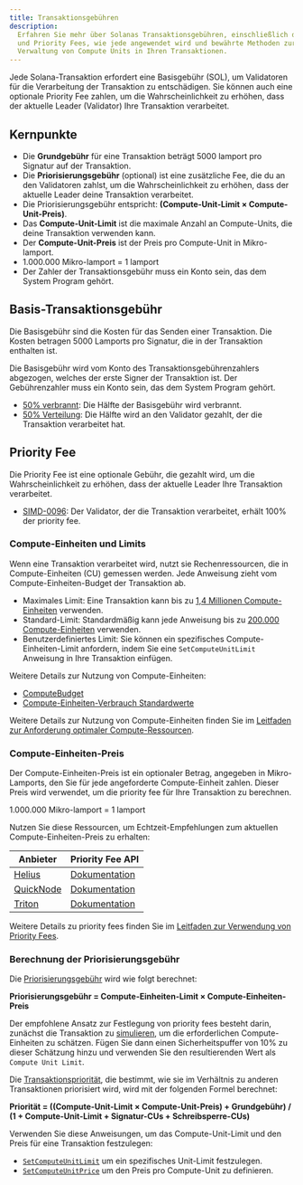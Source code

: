 ```yaml
---
title: Transaktionsgebühren
description:
  Erfahren Sie mehr über Solanas Transaktionsgebühren, einschließlich der Basis-
  und Priority Fees, wie jede angewendet wird und bewährte Methoden zur
  Verwaltung von Compute Units in Ihren Transaktionen.
---
```


Jede Solana-Transaktion erfordert eine Basisgebühr (SOL), um Validatoren für die
Verarbeitung der Transaktion zu entschädigen. Sie können auch eine optionale
Priority Fee zahlen, um die Wahrscheinlichkeit zu erhöhen, dass der aktuelle
Leader (Validator) Ihre Transaktion verarbeitet.

## Kernpunkte

- Die **Grundgebühr** für eine Transaktion beträgt 5000 lamport pro Signatur auf
  der Transaktion.
- Die **Priorisierungsgebühr** (optional) ist eine zusätzliche Fee, die du an
  den Validatoren zahlst, um die Wahrscheinlichkeit zu erhöhen, dass der
  aktuelle Leader deine Transaktion verarbeitet.
- Die Priorisierungsgebühr entspricht: **(Compute-Unit-Limit ×
  Compute-Unit-Preis)**.
- Das **Compute-Unit-Limit** ist die maximale Anzahl an Compute-Units, die deine
  Transaktion verwenden kann.
- Der **Compute-Unit-Preis** ist der Preis pro Compute-Unit in Mikro-lamport.
- 1.000.000 Mikro-lamport = 1 lamport
- Der Zahler der Transaktionsgebühr muss ein Konto sein, das dem System Program
  gehört.

## Basis-Transaktionsgebühr

Die Basisgebühr sind die Kosten für das Senden einer Transaktion. Die Kosten
betragen 5000 Lamports pro Signatur, die in der Transaktion enthalten ist.

Die Basisgebühr wird vom Konto des Transaktionsgebührenzahlers abgezogen,
welches der erste Signer der Transaktion ist. Der Gebührenzahler muss ein Konto
sein, das dem System Program gehört.

- [50% verbrannt](https://github.com/anza-xyz/agave/blob/v2.1.13/sdk/fee-calculator/src/lib.rs#L70):
  Die Hälfte der Basisgebühr wird verbrannt.
- [50% Verteilung](https://github.com/anza-xyz/agave/blob/e621336acad4f5d6e5b860eaa1b074b01c99253c/runtime/src/bank/fee_distribution.rs#L58-L62):
  Die Hälfte wird an den Validator gezahlt, der die Transaktion verarbeitet hat.

## Priority Fee

Die Priority Fee ist eine optionale Gebühr, die gezahlt wird, um die
Wahrscheinlichkeit zu erhöhen, dass der aktuelle Leader Ihre Transaktion
verarbeitet.

- [SIMD-0096](https://github.com/solana-foundation/solana-improvement-documents/blob/main/proposals/0096-reward-collected-priority-fee-in-entirety.md):
  Der Validator, der die Transaktion verarbeitet, erhält 100% der priority fee.

### Compute-Einheiten und Limits

Wenn eine Transaktion verarbeitet wird, nutzt sie Rechenressourcen, die in
Compute-Einheiten (CU) gemessen werden. Jede Anweisung zieht vom
Compute-Einheiten-Budget der Transaktion ab.

- Maximales Limit: Eine Transaktion kann bis zu
  [1,4 Millionen Compute-Einheiten](https://github.com/anza-xyz/agave/blob/v2.1.13/compute-budget/src/compute_budget_limits.rs#L14)
  verwenden.
- Standard-Limit: Standardmäßig kann jede Anweisung bis zu
  [200.000 Compute-Einheiten](https://github.com/anza-xyz/agave/blob/v2.1.13/compute-budget/src/compute_budget_limits.rs#L10)
  verwenden.
- Benutzerdefiniertes Limit: Sie können ein spezifisches Compute-Einheiten-Limit
  anfordern, indem Sie eine `SetComputeUnitLimit` Anweisung in Ihre Transaktion
  einfügen.

Weitere Details zur Nutzung von Compute-Einheiten:

- [ComputeBudget](https://github.com/anza-xyz/agave/blob/v2.1.13/compute-budget/src/compute_budget.rs#L22-L130)
- [Compute-Einheiten-Verbrauch Standardwerte](https://github.com/anza-xyz/agave/blob/v2.1.13/compute-budget/src/compute_budget.rs#L149-L197)

Weitere Details zur Nutzung von Compute-Einheiten finden Sie im
[Leitfaden zur Anforderung optimaler Compute-Ressourcen](/developers/guides/advanced/how-to-request-optimal-compute).

### Compute-Einheiten-Preis

Der Compute-Einheiten-Preis ist ein optionaler Betrag, angegeben in
Mikro-Lamports, den Sie für jede angeforderte Compute-Einheit zahlen. Dieser
Preis wird verwendet, um die priority fee für Ihre Transaktion zu berechnen.

<Callout>1.000.000 Mikro-lamport = 1 lamport</Callout>

Nutzen Sie diese Ressourcen, um Echtzeit-Empfehlungen zum aktuellen
Compute-Einheiten-Preis zu erhalten:

| Anbieter                                | Priority Fee API                                                                  |
| --------------------------------------- | --------------------------------------------------------------------------------- |
| [Helius](https://www.helius.dev/)       | [Dokumentation](https://docs.helius.dev/solana-apis/priority-fee-api)             |
| [QuickNode](https://www.quicknode.com/) | [Dokumentation](https://marketplace.quicknode.com/add-on/solana-priority-fee)     |
| [Triton](https://triton.one/)           | [Dokumentation](https://docs.triton.one/chains/solana/improved-priority-fees-api) |

Weitere Details zu priority fees finden Sie im
[Leitfaden zur Verwendung von Priority Fees](/developers/guides/advanced/how-to-use-priority-fees).

### Berechnung der Priorisierungsgebühr

Die
[Priorisierungsgebühr](https://github.com/anza-xyz/agave/blob/v2.2.14/compute-budget/src/compute_budget_limits.rs#L47-L48)
wird wie folgt berechnet:

**Priorisierungsgebühr = Compute-Einheiten-Limit × Compute-Einheiten-Preis**

Der empfohlene Ansatz zur Festlegung von priority fees besteht darin, zunächst
die Transaktion zu
[simulieren](/developers/guides/advanced/how-to-request-optimal-compute), um die
erforderlichen Compute-Einheiten zu schätzen. Fügen Sie dann einen
Sicherheitspuffer von 10% zu dieser Schätzung hinzu und verwenden Sie den
resultierenden Wert als `Compute Unit Limit`.

Die
[Transaktionspriorität](https://github.com/anza-xyz/agave/blob/v2.2.14/core/src/banking_stage/transaction_scheduler/receive_and_buffer.rs#L646),
die bestimmt, wie sie im Verhältnis zu anderen Transaktionen priorisiert wird,
wird mit der folgenden Formel berechnet:

**Priorität = ((Compute-Unit-Limit × Compute-Unit-Preis) + Grundgebühr) / (1 +
Compute-Unit-Limit + Signatur-CUs + Schreibsperre-CUs)**

Verwenden Sie diese Anweisungen, um das Compute-Unit-Limit und den Preis für
eine Transaktion festzulegen:

- [`SetComputeUnitLimit`](https://github.com/anza-xyz/agave/blob/v2.1.13/sdk/src/compute_budget.rs#L42-L44)
  um ein spezifisches Unit-Limit festzulegen.
- [`SetComputeUnitPrice`](https://github.com/anza-xyz/agave/blob/v2.1.13/sdk/src/compute_budget.rs#L48-L50)
  um den Preis pro Compute-Unit zu definieren.

<Callout>
